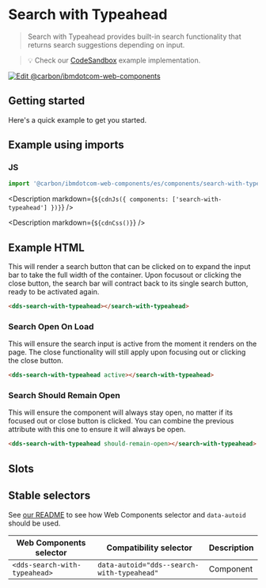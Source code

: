 
# Search with Typeahead

> Search with Typeahead provides built-in search functionality that returns search suggestions depending on input.

> 💡 Check our
> [CodeSandbox](https://githubbox.com/carbon-design-system/carbon-for-ibm-dotcom/tree/main/packages/web-components/examples/codesandbox/components/search-with-typeahead)
> example implementation.

[![Edit @carbon/ibmdotcom-web-components](https://codesandbox.io/static/img/play-codesandbox.svg)](https://githubbox.com/carbon-design-system/carbon-for-ibm-dotcom/tree/main/packages/web-components/examples/codesandbox/components/search-with-typeahead)

## Getting started

Here's a quick example to get you started.

## Example using imports

### JS

```javascript
import '@carbon/ibmdotcom-web-components/es/components/search-with-typeahead/index.js';
```

<Description markdown={`${cdnJs({ components: ['search-with-typeahead'] })}`} />

<Description markdown={`${cdnCss()}`} />

## Example HTML
This will render a search button that can be clicked on to expand the input bar to take the full width of the container.
Upon focusout or clicking the close button, the search bar will contract back to its single search button, ready to be activated again.
```html
<dds-search-with-typeahead></search-with-typeahead>
```

### Search Open On Load
This will ensure the search input is active from the moment it renders on the page. The close functionality will still apply upon focusing out
or clicking the close button.
```html
<dds-search-with-typeahead active></search-with-typeahead>
```

### Search Should Remain Open
This will ensure the component will always stay open, no matter if its focused out or close button is clicked. You can combine the previous attribute
with this one to ensure it will always be open.
```html
<dds-search-with-typeahead should-remain-open></search-with-typeahead>
```

## Slots

<Props of="dds-search-with-typeahead" />

## Stable selectors

See [our README](https://github.com/carbon-design-system/carbon-for-ibm-dotcom/tree/main/packages/web-components#stable-selectors-for-analytics-and-integratione2e-testing-in-web-components) to see how Web Components selector and `data-autoid` should be used.

| Web Components selector       | Compatibility selector                     | Description |
| ----------------------------- | ------------------------------------------ | ----------- |
| `<dds-search-with-typeahead>` | `data-autoid="dds--search-with-typeahead"` | Component   |

<Description markdown={contributing} />
